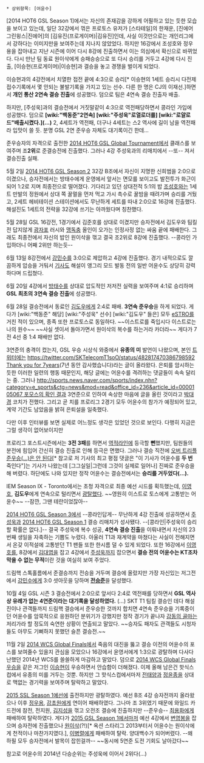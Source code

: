  * 상위항목: [어윤수]

[2014 HOT6 GSL Season 1]에서는 자신의 존재감을 강하게 어필하고 있는 듯한 모습을 보이고 있는데, 일단 32강에서 꺾은 프로토스 유저가 [스타테일]의 한재운, [진에어 그린윙스|진에어]의 [김유진(프로게이머)|김유진]인데, 사실 이것만으로는 개인리그에서 강하다는 이미지만을 보여주는데 지나지 않았었다.
하지만 16강에서 조성호와 정우용을 잡아내고 지난 시즌에 이어 다시 8강에 진출하면서 이는 의심에서 확신으로 바뀌었다. 다시 만난 팀 동료 원이삭에게 승패승승으로 또 다시 승리를 거두고 4강에 다시 진출, [이승현(프로게이머)|이승현]과 결승을 놓고 경쟁을 벌이게 되었다.

이승현과의 4강전에서 치열한 접전 끝에 4:3으로 승리[* 이승현의 1세트 승리시 다전제 접수기록에서 몇 안되는 불발기록을 가지고 있는 선수. 다른 한 명은 CJ의 이재선.]하면서 '''개인 통산 2연속 결승 진출'''에 성공했다. 덤으로 팀은 4연속 결승 진출자 배출.

하지만, [주성욱]과의 결승전에서 거짓말같이 4:3으로 역전패당하면서 콩라인 가입에 성공했다. 덤으로 '''[wiki:"백동준"2연속] [wiki:"주성욱"로열로더를] [wiki:"로얄로드"배출시켰다.](...)''' 2, 4세트가 역전패, 더구나 4세트는 스2 역사에 길이 남을 역전패라 입맛이 쓸 듯. 분명 GSL 2연 준우승 자체도 대기록이긴 한데...

준우승자의 자격으로 출전한 [[2014 HOT6 GSL Global Tournament]]에서 클래스를 보여주며 조'''2위'''로 준결승전에 진출했다. 그러나 4강 주성욱과의 리매치에서 --또-- 져서 결승진출 실패.

5월 2일 [[2014 HOT6 GSL Season 2]] 32강 B조에서 자신이 지명한 신희범을 2:0으로 이겼으나, 승자전에서는 방태수에게 운영에서 앞서는 면모를 보이고도 발전투가 화근이 되어 1:2로 지며 최종전으로 떨어졌다. 기다리고 있던 상대전적 5:1의 밥 [[조성호]]와는 1세트 만발의 정원에서 상대 쪽 꿀멀을 먼저 먹고 가시 촉수로 꿀밤을 때려가며 승리를 거뒀고, 2세트 헤비테이션 스테이션에서도 무난하게 세트를 따내 2:0으로 16강에 진출했다. 해설진도 1세트의 전략을 32강에 쓰기는 아까웠다며 칭찬했다.

5월 28일 GSL 16강전, 1경기에서 김준호를 상대로 이겼지만 승자전에서 김도우와 팀킬전 답지않게 [[광자포]] 러시와 [[맹독충]] 올인이 오가는 인정사정 없는 싸움 끝에 패배한다. 그래도 최종전에서 자신의 밥인 원이삭을 꺾고 결국 조2위로 8강에 진출했다. --콩라인 가입하더니 어째 2위만 하는듯--

6월 13일 8강전에서 [[강민수]]를 3:0으로 제압하고 4강에 진출했다. 경기 내적으로도 깔끔하게 압승을 거둬서 [[황영재|기사도]] 해설이 앵그리 모드 발동 전의 일반 어윤수도 상당히 강력하다며 드립쳤다.

6월 20일 4강에서 [[방태수]]를 상대로 압도적인 저저전 실력을 보여주며 4:1로 승리하며 '''GSL 최초의 3연속 결승 진출'''에 성공했다.

6월 28일 결승전에서 동료인 [[김도우]]에게 2:4로 패배. '''3연속 준우승'''을 하게 되었다. 게다가 [wiki:"백동준" 해당] [wiki:"주성욱" 선수] [wiki:"김도우" 들은] 모두 [[eSTRO]]를 거친 적이 있으며, 종족 또한 프로토스로 동일하다. ~~이스트로를 죽입시다 이스트로는 나의 원수~~ ~~사실 셋이서 돌아가면서 원이삭의 복수를 하는거라 카더라~~ 게다가 7전 4선 중 1:4 패배만 없다.

3연준의 충격이 컸는지, GSL 우승 시상식 와중에서 '''유종의 미''' 발언이 나왔으며, 본인 [[트위터]]에는 [[https://twitter.com/SKTelecomT1soO/status/482817470386798592 Thank you for 7years]](7년 동안 감사했습니다)라는 글이 올라왔다. 은퇴를 암시하는 듯한 이러한 일련의 행동 때문인지, 해당 글에는 어윤수를 격려하는 댓글들이 속속 달리는 중. 그러나 [[http://sports.news.naver.com/sports/index.nhn?category=e_sports&ctg=news&mod=read&office_id=236&article_id=0000105067 포모스의 확인 결과]] 3연준으로 인하여 속상한 마음에 글을 올린 것이라고 [[박대경]] 코치가 전했다. 그리고 곧 치를 프로리그 2경기 모두 어윤수의 참가가 예정되어 있고, 계약 기간도 남았음을 밝혀 은퇴설을 일축했다.

다만 이후 인터뷰를 보면 실제로 어느정도 생각은 있었던 것으로 보인다. 다행히 지금은 그럴 생각이 없어보이지만

프로리그 포스트시즌에서는 '''3전 3패'''를 하면서 [[역적라인]]에 등극할 '''뻔'''했지만, 팀원들의 분전에 힘입어 간신히 결승 진출로 인해 등극은 면했다. 그러나 결승 직전에 [http://sports.news.naver.com/sports/index.nhn?category=e_sports&ctg=news&mod=read&office_id=442&article_id=0000005575 오버 트리플 준우승(…)은 안 된다][* 참고로 저 기사의 최고 평점 댓글은 "이 기사가 어윤수를 '''두 번''' 죽인다"]는 기사가 나왔는데 [그그실일|그런데 그것이 실제로 일어나] 진짜로 준우승을 해 버렸다. 하단에도 나와 있지만 정작 어윤수는 결승전에서는 '''승리를 거두었다(...).'''

IEM Season Ⅸ - Toronto에서는 초청 자격으로 최종 예선 시드를 획득했는데, [[이영호]], '''김도우'''에게 연속으로 털리면서 [[광탈]]했다. ~~영원히 이스트로 토스에게 고통받는 어윤수~~ --잠깐, 그땐 테란이었잖아--

[[2014 HOT6 GSL Season 3]]에서 --콩라인답게-- 무난하게 4강 진출에 성공하면서 [[주성욱]]과 [[2014 HOT6 GSL Season 1]] 결승 리매치가 성사됐다. --[콩라인|주성욱이 승리할 확률은 없다.]-- 결국 주성욱에 복수 성공, '''4연속 결승 진출'''을 이뤄내면서 자신의 23번째 생일을 자축하는 기쁨도 누렸다. 아울러 T1과 재계약을 마쳤다는 사실이 전해지면서 온갖 이적설에 고통받던 T1 팬들 또한 한시름 덜 수 있게 되었다. 또한 16강에서 [[이영호]]를, 8강에서 [[김대엽]]을 잡고 4강에서 [[주성욱]]까지 잡으면서 '''결승 전의 어윤수는 KT조차 막을 수 없는 무적'''이란 것을 여실히 보여 주었다.

드림핵 스톡홀름에서 준결승까지 전승을 거두며 결승에 올랐지만 가장 자신있는 저그전에서 [[강민수]]에게 3:0 셧아웃을 당하며 '''[[전승준]]'''을 달성했다.

10월 4일 GSL 시즌 3 결승전에서 2:0으로 앞서다 2:4로 역전패를 당하면서 '''GSL 역사상 유례가 없는 4연준이라는 대기록을 달성하였다.''' (...) SKT T1 팀킬 결승인 데다 해설진이나 관객들까지 드림핵 결승에서 준우승한 것까지 합치면 4연속 준우승을 기록중이던 어윤수를 암묵적으로 응원하던 분위기가 강했지만 정작 경기가 끝나자 [[감동의 골마]]는 저리가라 할 정도의 숙연한 상황이 연출되고 말았다. ~~승자도 패자도 관객들도 시청자들도 아무도 기뻐하지 못했던 슬픈 결승전.~~

11월 2일 [[2014 WCS Global Finals]]에서 죽음의 대진을 뚫고 결승 이전의 어윤수의 포스를 보여줄수 있을지 관심을 모았으나 16강에서 윤영서에게 1:3으로 광탈하며 다사다난했던 2014년 WCS를 쓸쓸하게 마감하고 말았다. 덤으로 [[2014 WCS Global Finals]]우승을 같은 저그인 [[이승현]]이 우승하면서 안습함이 더해졌다. 이제 올해 남은건 핫식스컵에서 유종의 미를 거두는 것뿐. 하지만 그 핫식스컵에서마저 [[전태양]]과 [[정윤종]]을 상대로 맥없는 경기력을 보여주며 탈락하고 말았다.

[[2015 SSL Season 1]]예선에 출전하지만 광탈하였다. 예선 B조 4강 승자전까지 올라왔으나 이후 [[정우용]], [[강초원]]에게 연이어 패배하였다. 그나마 조 3위였기 때문에 와일드 카드전에 참전, 전지원, [[김지성]]을 꺾고 오전조 결승에 진출하지만 --준우승-- [[최용화]]에게 패배하여 탈락하였다. 게다가 [[2015 GSL Season 1]]에서마저 예선 4강에서 [[변영봉]]을 잡으며 승자전에 진출했으나 [[원이삭]](?!)[* 옥션 스타리그 2013부터서 어윤수는 원이삭에게 천적이나 마찬가지였다.], [[이병렬]]에게 패배하여 탈락. 양대백수가 되어버렸다. --왜 하필 모두 승자전에서 발목이 잡힌걸까-- ~~동시에 5연준 도전 기회도 날아갔다~~

참고로 어윤수의 2014년 다승순위는 주성욱에 이어서 2위다(...)
